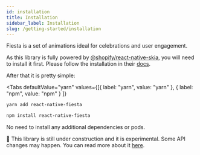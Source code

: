 ```yaml
---
id: installation
title: Installation
sidebar_label: Installation
slug: /getting-started/installation
---
```



Fiesta is a set of animations ideal for celebrations and user engagement.

As this library is fully powered by [@shopify/react-native-skia](https://github.com/shopify/react-native-skia), you will need to install it first. Please follow the installation in their [docs](https://shopify.github.io/react-native-skia/docs/getting-started/installation).

After that it is pretty simple:

<Tabs
  defaultValue="yarn"
  values={[{ label: "yarn", value: "yarn" }, { label: "npm", value: "npm" } ]}
>

<TabItem value="yarn">

```bash
yarn add react-native-fiesta
```

</TabItem>


<TabItem value="npm">

```bash
npm install react-native-fiesta
```

</TabItem>

</Tabs>

No need to install any additional dependencies or pods.

🚧 This library is still under construction and it is experimental. Some API changes may happen. You can read more about it [here](../under-construction).